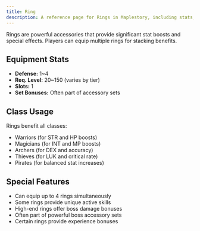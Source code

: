 ```yaml
---
title: Ring
description: A reference page for Rings in Maplestory, including stats, usage, and benefits.
---
```


Rings are powerful accessories that provide significant stat boosts and special effects. Players can equip multiple rings for stacking benefits.

## Equipment Stats

* **Defense:** 1~4
* **Req. Level:** 20~150 (varies by tier)
* **Slots:** 1
* **Set Bonuses:** Often part of accessory sets

## Class Usage

Rings benefit all classes:
* Warriors (for STR and HP boosts)
* Magicians (for INT and MP boosts)
* Archers (for DEX and accuracy)
* Thieves (for LUK and critical rate)
* Pirates (for balanced stat increases)

## Special Features

* Can equip up to 4 rings simultaneously
* Some rings provide unique active skills
* High-end rings offer boss damage bonuses
* Often part of powerful boss accessory sets
* Certain rings provide experience bonuses